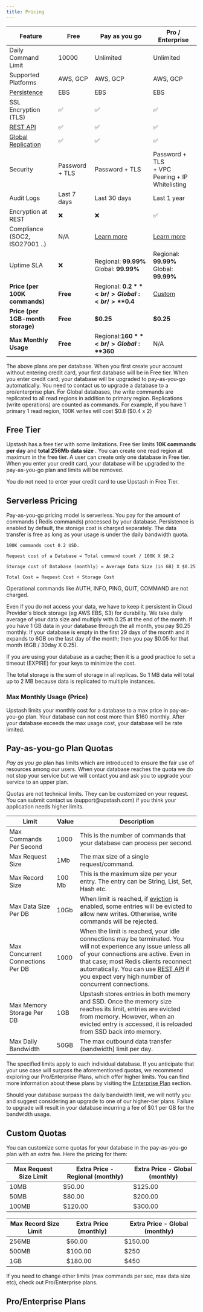```yaml
---
title: Pricing
---
```




| Feature                                          | Free           | Pay as you go                                   | Pro / Enterprise                                     |
| ------------------------------------------------ | -------------- | ----------------------------------------------- | ---------------------------------------------------- |
| Daily Command Limit                              | 10000          | Unlimited                                       | Unlimited                                            |
| Supported Platforms                              | AWS, GCP       | AWS, GCP                                        | AWS, GCP                                             |
| [Persistence](../features/durability)            | EBS            | EBS                                             | EBS                                                  |
| SSL Encryption (TLS)                             | ✅             | ✅                                              | ✅                                                   |
| [REST API](../features/restapi)                  | ✅             | ✅                                              | ✅                                                   |
| [Global Replication](../features/globaldatabase) | ✅             | ✅                                              | ✅                                                   |
| Security                                         | Password + TLS | Password + TLS                                  | Password + TLS <br/> + VPC Peering + IP Whitelisting |
| Audit Logs                                       | Last 7 days    | Last 30 days                                    | Last 1 year                                          |
| Encryption at REST                               | ❌             | ❌                                              | ✅                                                   |
| Compliance (SOC2, ISO27001 ..)                   | N/A            | [Learn more](../help/compliance)                | [Learn more](../help/compliance)                     |
| Uptime SLA                                       | ❌             | Regional: **99.99%** <br/> Global: **99.99%**   | Regional: **99.99%** <br/> Global: **99.99%**        |
| **Price (per 100K commands)**                    | **Free**       | Regional: **$0.2** <br/> Global: <br/> **$0.4** | [Custom](#proenterprise-plans)                       |
| **Price (per 1GB-month storage)**                | **Free**       | **$0.25**                                       | **$0.25**                                            |
| **Max Monthly Usage**                            | **Free**       | Regional:**$160**<br/> Global: **$360**         | N/A                                                  |

<Info>
    The above plans are per database. When you first create your account without
    entering credit card, your first database will be in Free tier. When you
    enter credit card, your database will be upgraded to pay-as-you-go
    automatically. You need to contact us to upgrade a database to a
    pro/enterprise plan.
</Info>

<Info>
    For Global databases, the write commands are replicated to all read regions
    in addition to primary region. Replications (write operations) are counted
    as commands. For example, if you have 1 primary 1 read region, 100K writes
    will cost $0.8 ($0.4 x 2)
</Info>

## Free Tier

Upstash has a free tier with some limitations. Free tier limits **10K commands
per day** and **total 256Mb data size** . You can create one read region at maximum in the free tier. A user can create only one
database in Free tier. When you enter your credit card, your database will be
upgraded to the pay-as-you-go plan and limits will be removed.

You do not need to enter your credit card to use Upstash in Free Tier.

<Trials />

## Serverless Pricing

Pay-as-you-go pricing model is serverless. You pay for the amount of commands (
Redis commands) processed by your database.
Persistence is enabled by default, the storage cost is charged separately. The
data transfer is free as long as your usage is under the daily bandwidth quota.

```text
100K commands cost 0.2 USD.

Request cost of a Database = Total command count / 100K X $0.2

Storage cost of Database (monthly) = Average Data Size (in GB) X $0.25

Total Cost = Request Cost + Storage Cost
```

<Note>
    Operational commands like AUTH, INFO, PING, QUIT, COMMAND are not charged.
</Note>

Even if you do not access your data, we have to keep it persistent in Cloud
Provider's block storage (eg AWS EBS, S3) for durability. We take daily average
of your data size and multiply with 0.25 at the end of the month. If you have 1
GB data in your database through the all month, you pay $0.25 monthly. If your
database is empty in the first 29 days of the month and it expands to 6GB on the
last day of the month; then you pay $0.05 for that month (6GB / 30day X 0.25).

If you are using your database as a cache; then it is a good practice to set a
timeout (EXPIRE) for your keys to minimize the cost.

<Note>
    The total storage is the sum of storage in all replicas. So 1 MB data will
    total up to 2 MB because data is replicated to multiple instances.
</Note>

### Max Monthly Usage (Price)

Upstash limits your monthly cost for a database to a max price in pay-as-you-go
plan.
Your database can not cost more than $160 monthly.
After your database exceeds the max usage cost, your database will be rate
limited.

## Pay-as-you-go Plan Quotas

_Pay as you go_ plan has limits which are introduced to ensure the fair use of
resources among our users.
When your database reaches the quota we do not stop your service but we will
contact you and ask you to upgrade your service to an upper plan.

<Note>
    Quotas are not technical limits. They can be customized on your request. You
    can submit contact us (support@upstash.com) if you think your application
    needs higher limits.
</Note>

| Limit                             | Value  | Description                                                                                                                                                                                                                                                                                                           |
| --------------------------------- | ------ | --------------------------------------------------------------------------------------------------------------------------------------------------------------------------------------------------------------------------------------------------------------------------------------------------------------------- |
| Max Commands Per Second           | 1000   | This is the number of commands that your database can process per second.                                                                                                                                                                                                                                             |
| Max Request Size                  | 1Mb    | The max size of a single request/command.                                                                                                                                                                                                                                                                             |
| Max Record Size                   | 100 Mb | This is the maximum size per your entry. The entry can be String, List, Set, Hash etc.                                                                                                                                                                                                                                |
| Max Data Size Per DB              | 10Gb   | When limit is reached, if [eviction](../features/eviction) is enabled, some entries will be evicted to allow new writes. Otherwise, write commands will be rejected.                                                                                                                                                  |
| Max Concurrent Connections Per DB | 1000   | When the limit is reached, your idle connections may be terminated. You will not experience any issue unless all of your connections are active. Even in that case; most Redis clients reconnect automatically. You can use [REST API](../features/restapi) if you expect very high number of concurrent connections. |
| Max Memory Storage Per DB         | 1GB    | Upstash stores entries in both memory and SSD. Once the memory size reaches its limit, entries are evicted from memory. However, when an evicted entry is accessed, it is reloaded from SSD back into memory.                                                                                                         |
| Max Daily Bandwidth               | 50GB   | The max outbound data transfer (bandwidth) limit per day.                                                                                                                                                                                                                                                             |

The specified limits apply to each individual database. If you anticipate that your use case will surpass the aforementioned quotas, we recommend exploring our Pro/Enterprise Plans, which offer higher limits. You can find more information about these plans by visiting the [Enterprise Plan](#enterprise-plan) section.

<Info>
    Should your database surpass the daily bandwidth limit, we will notify you
    and suggest considering an upgrade to one of our higher-tier plans. Failure
    to upgrade will result in your database incurring a fee of $0.1 per GB for
    the bandwidth usage.
</Info>

## Custom Quotas

You can customize some quotas for your database in the pay-as-you-go plan with
an extra fee. Here the pricing for them:

| Max Request Size Limit | Extra Price - Regional (monthly) | Extra Price - Global (monthly) |
| ---------------------- | -------------------------------- | ------------------------------ |
| 10MB                   | $50.00                           | $125.00                        |
| 50MB                   | $80.00                           | $200.00                        |
| 100MB                  | $120.00                          | $300.00                        |

| Max Record Size Limit | Extra Price (monthly) | Extra Price - Global (monthly) |
| --------------------- | --------------------- | ------------------------------ |
| 256MB                 | $60.00                | $150.00                        |
| 500MB                 | $100.00               | $250                           |
| 1GB                   | $180.00               | $450                           |

If you need to change other limits (max commands per sec, max data size etc),
check out Pro/Enterprise plans.

## Pro/Enterprise Plans

<Enterprise />
